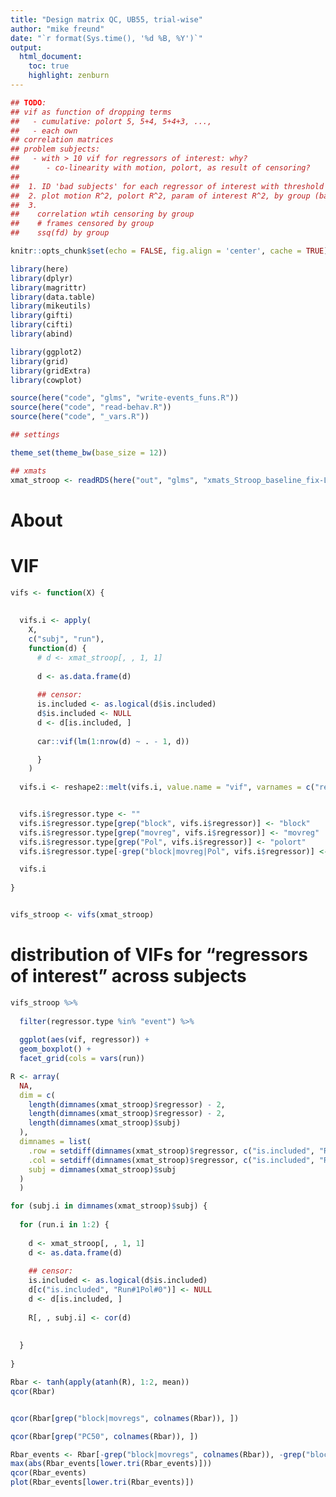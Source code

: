 ```yaml
---
title: "Design matrix QC, UB55, trial-wise"
author: "mike freund"
date: "`r format(Sys.time(), '%d %B, %Y')`"
output:
  html_document:
    toc: true
    highlight: zenburn
---
```



```r

## TODO:
## vif as function of dropping terms
##   - cumulative: polort 5, 5+4, 5+4+3, ..., 
##   - each own
## correlation matrices
## problem subjects:
##   - with > 10 vif for regressors of interest: why?
##      - co-linearity with motion, polort, as result of censoring?
##      
##  1. ID 'bad subjects' for each regressor of interest with threshold on VIF
##  2. plot motion R^2, polort R^2, param of interest R^2, by group (bad, good subj)
##  3. 
##    correlation wtih censoring by group
##    # frames censored by group
##    ssq(fd) by group

knitr::opts_chunk$set(echo = FALSE, fig.align = 'center', cache = TRUE)

library(here)
library(dplyr)
library(magrittr)
library(data.table)
library(mikeutils)
library(gifti)
library(cifti)
library(abind)

library(ggplot2)
library(grid)
library(gridExtra)
library(cowplot)

source(here("code", "glms", "write-events_funs.R"))
source(here("code", "read-behav.R"))
source(here("code", "_vars.R"))

## settings

theme_set(theme_bw(base_size = 12))

## xmats
xmat_stroop <- readRDS(here("out", "glms", "xmats_Stroop_baseline_fix-LSA_EVENTS_censored.RDS"))[, , !subjs %in% "432332", ]

```

# About


# VIF



```r

vifs <- function(X) {
  
  
  vifs.i <- apply(
    X, 
    c("subj", "run"), 
    function(d) {
      # d <- xmat_stroop[, , 1, 1]
      
      d <- as.data.frame(d)
      
      ## censor:
      is.included <- as.logical(d$is.included)
      d$is.included <- NULL
      d <- d[is.included, ]
      
      car::vif(lm(1:nrow(d) ~ . - 1, d))

      }
    )
  
  vifs.i <- reshape2::melt(vifs.i, value.name = "vif", varnames = c("regressor", "subj", "run"))


  vifs.i$regressor.type <- ""
  vifs.i$regressor.type[grep("block", vifs.i$regressor)] <- "block"
  vifs.i$regressor.type[grep("movreg", vifs.i$regressor)] <- "movreg"
  vifs.i$regressor.type[grep("Pol", vifs.i$regressor)] <- "polort"
  vifs.i$regressor.type[-grep("block|movreg|Pol", vifs.i$regressor)] <- "event"

  vifs.i
 
}


vifs_stroop <- vifs(xmat_stroop)


```


# distribution of VIFs for "regressors of interest" across subjects


```r

vifs_stroop %>%
  
  filter(regressor.type %in% "event") %>%
  
  ggplot(aes(vif, regressor)) +
  geom_boxplot() +
  facet_grid(cols = vars(run))

```


```r

R <- array(
  NA, 
  dim = c(
    length(dimnames(xmat_stroop)$regressor) - 2,
    length(dimnames(xmat_stroop)$regressor) - 2,
    length(dimnames(xmat_stroop)$subj)
  ),
  dimnames = list(
    .row = setdiff(dimnames(xmat_stroop)$regressor, c("is.included", "Run#1Pol#0")),
    .col = setdiff(dimnames(xmat_stroop)$regressor, c("is.included", "Run#1Pol#0")),
    subj = dimnames(xmat_stroop)$subj
  )
  )

for (subj.i in dimnames(xmat_stroop)$subj) {
  
  for (run.i in 1:2) {
    
    d <- xmat_stroop[, , 1, 1]
    d <- as.data.frame(d)
    
    ## censor:
    is.included <- as.logical(d$is.included)
    d[c("is.included", "Run#1Pol#0")] <- NULL
    d <- d[is.included, ]
    
    R[, , subj.i] <- cor(d)  
    
    
  }
  
}

Rbar <- tanh(apply(atanh(R), 1:2, mean))
qcor(Rbar)


qcor(Rbar[grep("block|movregs", colnames(Rbar)), ])

qcor(Rbar[grep("PC50", colnames(Rbar)), ])

Rbar_events <- Rbar[-grep("block|movregs", colnames(Rbar)), -grep("block|movregs", colnames(Rbar))]
max(abs(Rbar_events[lower.tri(Rbar_events)]))
qcor(Rbar_events)
plot(Rbar_events[lower.tri(Rbar_events)])


```

